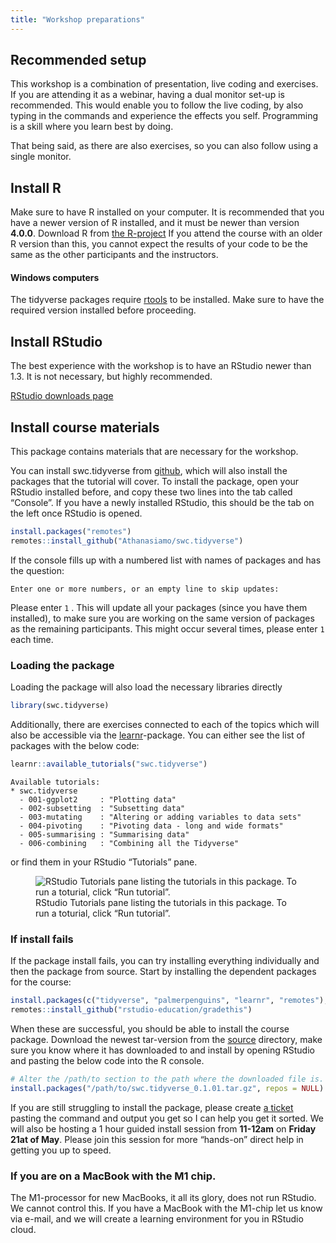 ```yaml
---
title: "Workshop preparations"
---
```


## Recommended setup
This workshop is a combination of presentation, live coding and exercises. 
If you are attending it as a webinar, having a dual monitor set-up is recommended. 
This would enable you to follow the live coding, by also typing in the commands and experience the effects you self.
Programming is a skill where you learn best by doing.

That being said, as there are also exercises, so you can also follow using a single monitor. 

## Install R
Make sure to have R installed on your computer.
It is recommended that you have a newer version of R installed, and it must be newer than version **4.0.0**.
Download R from [the R-project](https://www.r-project.org/)
If you attend the course with an older R version than this, you cannot expect the results of your code to be the same as the other participants and the instructors.

#### Windows computers
The tidyverse packages require [rtools](https://cran.r-project.org/bin/windows/Rtools/) to be installed. 
Make sure to have the required version installed before proceeding.

## Install RStudio

The best experience with the workshop is to have an RStudio newer than 1.3. 
It is not necessary, but highly recommended.

[RStudio downloads page](https://rstudio.com/products/rstudio/download/#download)


## Install course materials

This package contains materials that are necessary for the workshop. 

You can install swc.tidyverse from [github](https://github.com/Athanasiamo/swc.tidyverse), which will also install the packages that the tutorial will cover. To install the package, open your RStudio installed before, and copy these two lines into the tab called "Console". If you have a newly installed RStudio, this should be the tab on the left once RStudio is opened.

```r
install.packages("remotes")
remotes::install_github("Athanasiamo/swc.tidyverse")
```

If the console fills up with a numbered list with names of packages and has the question:
```
Enter one or more numbers, or an empty line to skip updates: 
```

Please enter `1` . This will update all your packages (since you have them installed), to make sure you are working on the same version of packages as the remaining participants.
This might occur several times, please enter `1` each time.

### Loading the package
Loading the package will also load the necessary libraries directly
```r
library(swc.tidyverse)
```

Additionally, there are exercises connected to each of the topics which will also be accessible via the [learnr](https://rstudio.github.io/learnr/)-package. You can either see the list of packages with the below code:

```r
learnr::available_tutorials("swc.tidyverse")
```

```
Available tutorials:
* swc.tidyverse
  - 001-ggplot2     : "Plotting data"
  - 002-subsetting  : "Subsetting data"
  - 003-mutating    : "Altering or adding variables to data sets"
  - 004-pivoting    : "Pivoting data - long and wide formats"
  - 005-summarising : "Summarising data"
  - 006-combining   : "Combining all the Tidyverse" 
```

or find them in your RStudio "Tutorials" pane.

![RStudio Tutorials pane listing the tutorials in this package. To run a toturial, click "Run tutorial".](img/tutorials.png)

### If install fails
If the package install fails, you can try installing everything individually and then the package from source.
Start by installing the dependent packages for the course:

```r
install.packages(c("tidyverse", "palmerpenguins", "learnr", "remotes"), Ncpus = 2)
remotes::install_github("rstudio-education/gradethis")
``` 

When these are successful, you should be able to install the course package.
Download the newest tar-version from the [source](source/) directory, make sure you know where it has downloaded to and install by opening RStudio and pasting the below code into the R console.

```r
# Alter the /path/to section to the path where the downloaded file is. 
install.packages("/path/to/swc.tidyverse_0.1.01.tar.gz", repos = NULL)
```

If you are still struggling to install the package, please create [a ticket](https://github.com/Athanasiamo/swc.tidyverse/issues) pasting the command and output you get so I can help you get it sorted.
We will also be hosting a 1 hour guided install session from **11-12am** on **Friday 21at of May**. Please join this session for more "hands-on" direct help in getting you up to speed.

### If you are on a MacBook with the M1 chip.
The M1-processor for new MacBooks, it all its glory, does not run RStudio. We cannot control this. If you have a MacBook with the M1-chip let us know via e-mail, and we will create a learning environment for you in RStudio cloud. 
